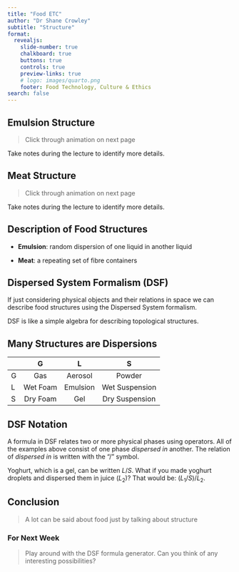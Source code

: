 ```yaml
---
title: "Food ETC"
author: "Dr Shane Crowley"
subtitle: "Structure"
format:
  revealjs: 
    slide-number: true
    chalkboard: true
    buttons: true
    controls: true
    preview-links: true
    # logo: images/quarto.png
    footer: Food Technology, Culture & Ethics 
search: false
---
```


## Emulsion Structure

> Click through animation on next page

::: {.callout-tip}

Take notes during the lecture to identify more details.

:::

## {background-iframe="sozi/emulsion.sozi.html" background-interactive="true"}

<div class="footer"></div>

## Meat Structure

> Click through animation on next page

::: {.callout-tip}

Take notes during the lecture to identify more details.

:::

## {background-iframe="sozi/meat.sozi.html" background-interactive="true"}

<div class="footer"></div>

## Description of Food Structures

- **Emulsion**: random dispersion of one liquid in another liquid

- **Meat**: a repeating set of fibre containers

::: {.callout-note}

## Dispersed System Formalism (DSF)

If just considering physical objects and their relations in space
we can describe food structures using the Dispersed System formalism.

DSF is like a simple algebra for describing topological structures.

:::

## Many Structures are Dispersions

|   | G | L | S |
|---|:---:|:---:|:---:|
| G | Gas  | Aerosol   | Powder  |
| L | Wet Foam  |  Emulsion | Wet Suspension  |
| S | Dry Foam  | Gel  | Dry Suspension  |

::: {.callout-note}

## DSF Notation

A formula in DSF relates two or more physical phases using operators.
All of the examples above consist of one phase *dispersed in* another.
The relation of *dispersed in* is written with the "$/$" symbol.

Yoghurt, which is a gel, can be written $L/S$.
What if you made yoghurt droplets and dispersed them in juice ($L_2$)?
That would be: $(L_1/S)/L_2$.

:::

## Conclusion

> A lot can be said about food just by talking about structure


### For Next Week

> Play around with the DSF formula generator.
> Can you think of any interesting possibilities?

